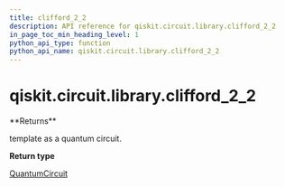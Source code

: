 ```yaml
---
title: clifford_2_2
description: API reference for qiskit.circuit.library.clifford_2_2
in_page_toc_min_heading_level: 1
python_api_type: function
python_api_name: qiskit.circuit.library.clifford_2_2
---
```


# qiskit.circuit.library.clifford\_2\_2

<Function id="qiskit.circuit.library.clifford_2_2" github="https://github.com/qiskit/qiskit/tree/stable/0.22/qiskit/circuit/library/templates/clifford/clifford_2_2.py" signature="clifford_2_2()">
  **Returns**

  template as a quantum circuit.

  **Return type**

  [QuantumCircuit](qiskit.circuit.QuantumCircuit "qiskit.circuit.QuantumCircuit")
</Function>

